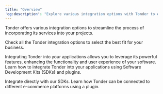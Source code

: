 ```yaml
---
title: "Overview"
'og:description': "Explore various integration options with Tonder to enhance your application's functionality and user experience. Learn about integrating with Tonder using SDKs and plugins."
---
```


Tonder offers various integration options to streamline the process of incorporating its services into your projects. 

  <Card title="Choose Your Integration" icon="rocket" href="/integration/sdks/sdk-overview">
    Check all the Tonder integration options to select the best fit for your business.
  </Card>

Integrating Tonder into your applications allows you to leverage its powerful features, enhancing the functionality and user experience of your software. Learn how to integrate Tonder into your applications using Software Development Kits (SDKs) and plugins. 

<CardGroup cols={2}>
  <Card title="Tonder SDKs" icon="rocket" href="/integration/sdks/sdk-overview">
    Integrate directly with our SDKs.
  </Card>

  <Card title="Plugins" icon="cash-register" href="/integration/plugins/plugins-overview">
    Learn how Tonder can be connected to different e-commerce platforms using a plugin.
  </Card>
</CardGroup>